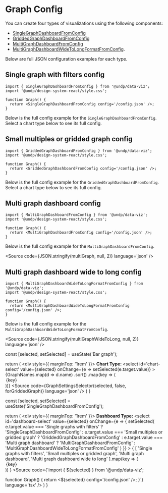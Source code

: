 
<Meta title='Dashboard/From JSON config' />

# Graph Config

You can create four types of visualizations using the following components: 
- [SingleGraphDashboardFromConfig](#single-graph-with-filters-config)
- [GriddedGraphDashboardFromConfig](#small-multiples-or-gridded-graph-config)
- [MultiGraphDashboardFromConfig](#multi-graph-dashboard-config)
- [MultiGraphDashboardWideToLongFormatFromConfig](#multi-graph-dashboard-wide-to-long-config).

Below are full JSON configuration examples for each type.

## Single graph with filters config

```tsx
import { SingleGraphDashboardFromConfig } from '@undp/data-viz';
import '@undp/design-system-react/style.css';

function Graph() {
  return <SingleGraphDashboardFromConfig config='/config.json' />;
}
```

Below is the full config example for the `SingleGraphDashboardFromConfig`. Select a chart type below to see its full config.

<ConfigFilesDropdown forGriddedGraph={false} />

## Small multiples or gridded graph config

```tsx
import { GriddedGraphDashboardFromConfig } from '@undp/data-viz';
import '@undp/design-system-react/style.css';

function Graph() {
  return <GriddedGraphDashboardFromConfig config='/config.json' />;
}
```

Below is the full config example for the `GriddedGraphDashboardFromConfig`. Select a chart type below to see its full config.

<ConfigFilesDropdown forGriddedGraph />

## Multi graph dashboard config

```tsx
import { MultiGraphDashboardFromConfig } from '@undp/data-viz';
import '@undp/design-system-react/style.css';

function Graph() {
  return <MultiGraphDashboardFromConfig config='/config.json' />;
}
```

Below is the full config example for the `MultiGraphDashboardFromConfig`.

<Source code={JSON.stringify(multiGraph, null, 2)} language='json' />

## Multi graph dashboard wide to long config

```tsx
import { MultiGraphDashboardWideToLongFormatFromConfig } from '@undp/data-viz';
import '@undp/design-system-react/style.css';

function Graph() {
  return <MultiGraphDashboardWideToLongFormatFromConfig config='/config.json' />;
}
```

Below is the full config example for the `MultiGraphDashboardWideToLongFormatFromConfig`.

<Source code={JSON.stringify(multiGraphWideToLong, null, 2)} language='json' />


  const [selected, setSelected] = useState('Bar graph');

  return (
    <div style={{ marginTop: '1rem' }}>
      <label htmlFor='chart-select'>
        <strong>Chart Type: </strong>
      </label>
      <select
        id='chart-select'
        value={selected}
        onChange={e => setSelected(e.target.value)}
      >
        {GraphNames.map(d => d.name)
          .sort()
          .map(key => (
            <option key={key} value={key}>
              {key}
            </option>
          ))}
      </select>
      <Source
        code={GraphSettingsSelector(selected, false, forGriddedGraph)}
        language='json'
      />
    </div>
  ) 
}


  const [selected, setSelected] = useState('SingleGraphDashboardFromConfig');

  return (
    <div style={{ marginTop: '1rem' }}>
      <label htmlFor='chart-select'>
        <strong>Dashboard Type: </strong>
      </label>
      <select
        id='dashboard-select'
        value={selected}
        onChange={e => {
          setSelected(
            e.target.value === 'Single graphs with filters' 
              ? 'SingleGraphDashboardFromConfig'
              : e.target.value === 'Small multiples or gridded graph' 
                ? 'GriddedGraphDashboardFromConfig'
                : e.target.value === 'Multi graph dashboard' 
                  ? 'MultiGraphDashboardFromConfig'
                  : 'MultiGraphDashboardWideToLongFormatFromConfig'
          )
        }}
      >
        {
          [
            'Single graphs with filters',
            'Small multiples or gridded graph',
            'Multi graph dashboard',
            'Multi graph dashboard wide to long'
          ].map(key => (
            <option key={key} value={key}>
              {key}
            </option>
          ))
        }
      </select>
      <Source
        code={`import { ${selected} } from '@undp/data-viz';

function Graph() {
  return <${selected} config='/config.json' />;
}`}
        language='tsx'
      />
    </div>
  ) 
}